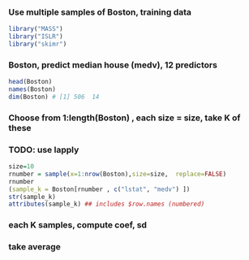 

### Use multiple samples of Boston, training data
```r
library("MASS")
library("ISLR")
library("skimr")
```

### Boston, predict median house (medv), 12 predictors
```r
head(Boston)
names(Boston)
dim(Boston) # [1] 506  14
```

### Choose from 1:length(Boston) , each size = size, take K of these
### TODO:   use lapply
```r

size=10
rnumber = sample(x=1:nrow(Boston),size=size,  replace=FALSE)
rnumber
(sample_k = Boston[rnumber , c("lstat", "medv") ])
str(sample_k)
attributes(sample_k) ## includes $row.names (numbered)
```


### each K samples, compute coef, sd


### take average
